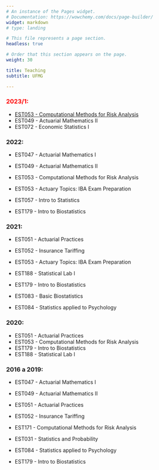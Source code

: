 ```yaml
---
# An instance of the Pages widget.
# Documentation: https://wowchemy.com/docs/page-builder/
widget: markdown
# type: landing

# This file represents a page section.
headless: true

# Order that this section appears on the page.
weight: 30

title: Teaching
subtitle: UFMG

---
```


### <span style="color:red">2023/1:</span>
- [EST053 - Computational Methods for Risk Analysis](http://www.est.ufmg.br/~thaispaiva/MetComp/)
- EST049 - Actuarial Mathematics II
- EST072 - Economic Statistics I

### 2022:
- EST047 - Actuarial Mathematics I
- EST049 - Actuarial Mathematics II
- EST053 - Computational Methods for Risk Analysis
- EST053 - Actuary Topics: IBA Exam Preparation 
&nbsp;  

- EST057 - Intro to Statistics
- EST179 - Intro to Biostatistics

### 2021:
- EST051 - Actuarial Practices
- EST052 - Insurance Tariffing
- EST053 - Actuary Topics: IBA Exam Preparation 
- EST188 - Statistical Lab I

- EST179 - Intro to Biostatistics
- EST083 - Basic Biostatistics
- EST084 - Statistics applied to Psychology

### 2020:
- EST051 - Actuarial Practices
- EST053 - Computational Methods for Risk Analysis
- EST179 - Intro to Biostatistics
- EST188 - Statistical Lab I

### 2016 a 2019:
- EST047 - Actuarial Mathematics I
- EST049 - Actuarial Mathematics II
- EST051 - Actuarial Practices
- EST052 - Insurance Tariffing
- EST171 - Computational Methods for Risk Analysis

- EST031 - Statistics and Probability
- EST084 - Statistics applied to Psychology
- EST179 - Intro to Biostatistics